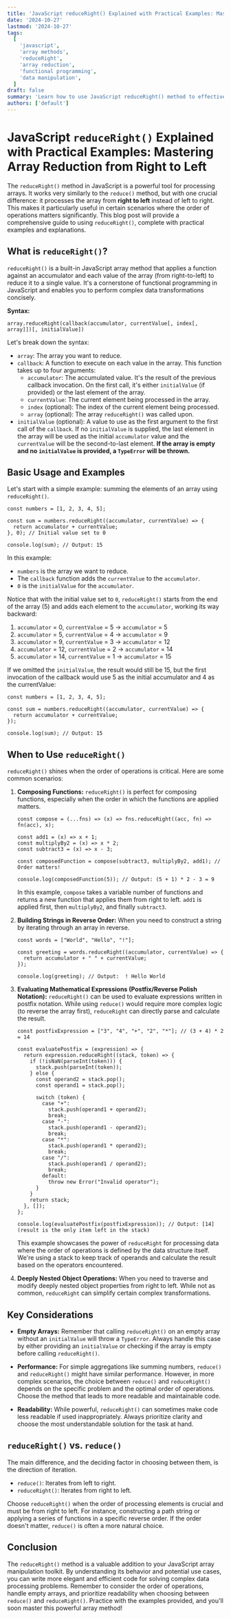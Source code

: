 ```yaml
---
title: 'JavaScript reduceRight() Explained with Practical Examples: Mastering Array Reduction from Right to Left'
date: '2024-10-27'
lastmod: '2024-10-27'
tags:
  [
    'javascript',
    'array methods',
    'reduceRight',
    'array reduction',
    'functional programming',
    'data manipulation',
  ]
draft: false
summary: 'Learn how to use JavaScript reduceRight() method to effectively reduce arrays from right to left.  Explore practical examples and use cases for manipulating and processing data with this powerful array function.'
authors: ['default']
---
```


# JavaScript `reduceRight()` Explained with Practical Examples: Mastering Array Reduction from Right to Left

The `reduceRight()` method in JavaScript is a powerful tool for processing arrays. It works very similarly to the `reduce()` method, but with one crucial difference: it processes the array from **right to left** instead of left to right. This makes it particularly useful in certain scenarios where the order of operations matters significantly. This blog post will provide a comprehensive guide to using `reduceRight()`, complete with practical examples and explanations.

## What is `reduceRight()`?

`reduceRight()` is a built-in JavaScript array method that applies a function against an accumulator and each value of the array (from right-to-left) to reduce it to a single value. It's a cornerstone of functional programming in JavaScript and enables you to perform complex data transformations concisely.

**Syntax:**

```plaintext
array.reduceRight(callback(accumulator, currentValue[, index[, array]])[, initialValue])
```

Let's break down the syntax:

- `array`: The array you want to reduce.
- `callback`: A function to execute on each value in the array. This function takes up to four arguments:
  - `accumulator`: The accumulated value. It's the result of the previous callback invocation. On the first call, it's either `initialValue` (if provided) or the last element of the array.
  - `currentValue`: The current element being processed in the array.
  - `index` (optional): The index of the current element being processed.
  - `array` (optional): The array `reduceRight()` was called upon.
- `initialValue` (optional): A value to use as the first argument to the first call of the `callback`. If no `initialValue` is supplied, the last element in the array will be used as the initial `accumulator` value and the `currentValue` will be the second-to-last element. **If the array is empty and no `initialValue` is provided, a `TypeError` will be thrown.**

## Basic Usage and Examples

Let's start with a simple example: summing the elements of an array using `reduceRight()`.

```plaintext
const numbers = [1, 2, 3, 4, 5];

const sum = numbers.reduceRight((accumulator, currentValue) => {
  return accumulator + currentValue;
}, 0); // Initial value set to 0

console.log(sum); // Output: 15
```

In this example:

- `numbers` is the array we want to reduce.
- The `callback` function adds the `currentValue` to the `accumulator`.
- `0` is the `initialValue` for the `accumulator`.

Notice that with the initial value set to `0`, `reduceRight()` starts from the end of the array (5) and adds each element to the `accumulator`, working its way backward:

1.  `accumulator` = 0, `currentValue` = 5 -> `accumulator` = 5
2.  `accumulator` = 5, `currentValue` = 4 -> `accumulator` = 9
3.  `accumulator` = 9, `currentValue` = 3 -> `accumulator` = 12
4.  `accumulator` = 12, `currentValue` = 2 -> `accumulator` = 14
5.  `accumulator` = 14, `currentValue` = 1 -> `accumulator` = 15

If we omitted the `initialValue`, the result would still be 15, but the first invocation of the callback would use 5 as the initial accumulator and 4 as the currentValue:

```plaintext
const numbers = [1, 2, 3, 4, 5];

const sum = numbers.reduceRight((accumulator, currentValue) => {
  return accumulator + currentValue;
});

console.log(sum); // Output: 15
```

## When to Use `reduceRight()`

`reduceRight()` shines when the order of operations is critical. Here are some common scenarios:

1.  **Composing Functions:** `reduceRight()` is perfect for composing functions, especially when the order in which the functions are applied matters.

    ```plaintext
    const compose = (...fns) => (x) => fns.reduceRight((acc, fn) => fn(acc), x);

    const add1 = (x) => x + 1;
    const multiplyBy2 = (x) => x * 2;
    const subtract3 = (x) => x - 3;

    const composedFunction = compose(subtract3, multiplyBy2, add1); // Order matters!

    console.log(composedFunction(5)); // Output: (5 + 1) * 2 - 3 = 9
    ```

    In this example, `compose` takes a variable number of functions and returns a new function that applies them from right to left. `add1` is applied first, then `multiplyBy2`, and finally `subtract3`.

2.  **Building Strings in Reverse Order:** When you need to construct a string by iterating through an array in reverse.

    ```plaintext
    const words = ["World", "Hello", "!"];

    const greeting = words.reduceRight((accumulator, currentValue) => {
      return accumulator + " " + currentValue;
    });

    console.log(greeting); // Output:  ! Hello World
    ```

3.  **Evaluating Mathematical Expressions (Postfix/Reverse Polish Notation):** `reduceRight()` can be used to evaluate expressions written in postfix notation. While using `reduce()` would require more complex logic (to reverse the array first), `reduceRight` can directly parse and calculate the result.

    ```plaintext
    const postfixExpression = ["3", "4", "+", "2", "*"]; // (3 + 4) * 2 = 14

    const evaluatePostfix = (expression) => {
      return expression.reduceRight((stack, token) => {
        if (!isNaN(parseInt(token))) {
          stack.push(parseInt(token));
        } else {
          const operand2 = stack.pop();
          const operand1 = stack.pop();

          switch (token) {
            case "+":
              stack.push(operand1 + operand2);
              break;
            case "-":
              stack.push(operand1 - operand2);
              break;
            case "*":
              stack.push(operand1 * operand2);
              break;
            case "/":
              stack.push(operand1 / operand2);
              break;
            default:
              throw new Error("Invalid operator");
          }
        }
        return stack;
      }, []);
    };

    console.log(evaluatePostfix(postfixExpression)); // Output: [14]  (result is the only item left in the stack)
    ```

    This example showcases the power of `reduceRight` for processing data where the order of operations is defined by the data structure itself. We're using a stack to keep track of operands and calculate the result based on the operators encountered.

4.  **Deeply Nested Object Operations:** When you need to traverse and modify deeply nested object properties from right to left. While not as common, `reduceRight` can simplify certain complex transformations.

## Key Considerations

- **Empty Arrays:** Remember that calling `reduceRight()` on an empty array without an `initialValue` will throw a `TypeError`. Always handle this case by either providing an `initialValue` or checking if the array is empty before calling `reduceRight()`.

- **Performance:** For simple aggregations like summing numbers, `reduce()` and `reduceRight()` might have similar performance. However, in more complex scenarios, the choice between `reduce()` and `reduceRight()` depends on the specific problem and the optimal order of operations. Choose the method that leads to more readable and maintainable code.

- **Readability:** While powerful, `reduceRight()` can sometimes make code less readable if used inappropriately. Always prioritize clarity and choose the most understandable solution for the task at hand.

## `reduceRight()` vs. `reduce()`

The main difference, and the deciding factor in choosing between them, is the direction of iteration.

- `reduce()`: Iterates from left to right.
- `reduceRight()`: Iterates from right to left.

Choose `reduceRight()` when the order of processing elements is crucial and must be from right to left. For instance, constructing a path string or applying a series of functions in a specific reverse order. If the order doesn't matter, `reduce()` is often a more natural choice.

## Conclusion

The `reduceRight()` method is a valuable addition to your JavaScript array manipulation toolkit. By understanding its behavior and potential use cases, you can write more elegant and efficient code for solving complex data processing problems. Remember to consider the order of operations, handle empty arrays, and prioritize readability when choosing between `reduce()` and `reduceRight()`. Practice with the examples provided, and you'll soon master this powerful array method!
